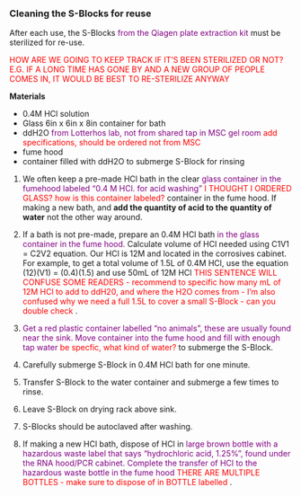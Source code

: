 ### **Cleaning the S-Blocks for reuse** {.unnumbered}

After each use, the S-Blocks <span style="color:purple"> from the Qiagen plate extraction kit </span> must be sterilized for re-use.

<span style="color:red"> HOW ARE WE GOING TO KEEP TRACK IF IT'S BEEN STERILIZED OR NOT? E.G. IF A LONG TIME HAS GONE BY AND A NEW GROUP OF PEOPLE COMES IN, IT WOULD BE BEST TO RE-STERILIZE ANYWAY </span>

**Materials**

- 0.4M HCl solution
- Glass 6in x 6in x 8in container for bath
- ddH2O <span style="color:purple"> from Lotterhos lab, not from shared tap in MSC gel room </span> <span style="color:red"> add specifications, should be ordered not from MSC </span>
- fume hood
- container filled with ddH2O to submerge S-Block for rinsing

1. We often keep a pre-made HCl bath in the clear <span style="color:purple"> glass container in the fumehood labeled "0.4 M HCl. for acid washing" </span> <span style="color:red"> I THOUGHT I ORDERED GLASS? how is this container labeled? </span> container in the fume hood. If making a new bath, and **add the quantity of acid to the quantity of water** not the other way around. 

2. If a bath is not pre-made, prepare an 0.4M HCl bath <span style="color:purple"> in the glass container in the fume hood. </span> Calculate volume of HCl needed using C1V1 = C2V2 equation. Our HCl is 12M and located in the corrosives cabinet. For example, to get a total volume of 1.5L of 0.4M HCl, use the equation (12)(V1) = (0.4)(1.5) and use 50mL of 12M HCl <span style="color:red"> THIS SENTENCE WILL CONFUSE SOME READERS - recommend to specific how many mL of 12M HCl to add to ddH20, and where the H2O comes from -  I'm also confused why we need a full 1.5L to cover a small S-Block - can you double check </span>. 

3. <span style="color:purple"> Get a red plastic container labelled "no animals", these are usually found near the sink. Move container into the fume hood and fill with enough tap water </span> <span style="color:red"> be specfic, what kind of water? </span> to submerge the S-Block. 

4. Carefully submerge S-Block in 0.4M HCl bath for one minute. 

5. Transfer S-Block to the water container and submerge a few times to rinse.

6. Leave S-Block on drying rack above sink. 

7. S-Blocks should be autoclaved after washing.

8. If making a new HCl bath, dispose of HCl in <span style="color:purple"> large brown bottle with a hazardous waste label that says "hydrochloric acid, 1.25%", found under the RNA hood/PCR cabinet. Complete the transfer of HCl to the hazardous waste bottle in the fume hood </span> <span style="color:red"> THERE ARE MULTIPLE BOTTLES - make sure to dispose of in BOTTLE labelled </span>. 



